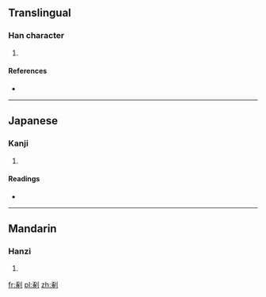 ==Translingual==

===Han character===
{{Han char|rn=18|rad=刀|as=08|sn=10|four=1220<sub>0</sub>|canj=一人中弓 (MOLN), X一人中弓 (XMOLN)|ids=⿰[[豖]][[刂]]}}

# {{defn|Han|sort=刀08}}

====References====
* {{Han ref|kx=0141.350|dkj=02062|hdz=10343.170|uh=5262|ud=21090|bh=D0EC|bd=53484}}

----

==Japanese==

===Kanji===
{{ja-kanji|grade=|rs=刀08}}

# {{defn|lang=ja|sort=刀08}}

====Readings====
* {{ja-readings|on=[[とく]] (toku), [[たく]] (taku)|kun=[[きる]] (kiru)}}

----

==Mandarin==

===Hanzi===
{{cmn-hanzi|pin=[[bāo]] ([[bao1]]), [[pū]] ([[pu1]]), [[zhuó]] ([[zhuo2]])|wg=pao<sup>1</sup>, p'u<sup>1</sup>, cho<sup>2</sup>}}

# {{defn|lang=cmn|sort=刀08}}

[[fr:剢]]
[[pl:剢]]
[[zh:剢]]